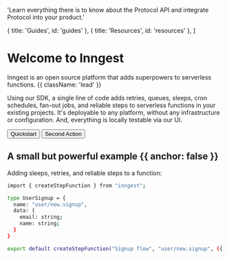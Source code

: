 
  'Learn everything there is to know about the Protocol API and integrate Protocol into your product.'

  { title: 'Guides', id: 'guides' },
  { title: 'Resources', id: 'resources' },
]

# Welcome to Inngest

Inngest is an open source platform that adds superpowers to serverless functions. {{ className: 'lead' }}

Using our SDK, a single line of code adds retries, queues, sleeps, cron schedules, fan-out jobs, and reliable steps to serverless functions in your existing projects. It's deployable to any platform, without any infrastructure or configuration. And, everything is locally testable via our UI.

<div className="not-prose mb-16 mt-6 flex gap-3">
  <Button size="sm" href="/quickstart" arrow>Quickstart</Button>
  <Button size="sm" href="/sdks" variant="secondary">Second Action</Button>
</div>

## A small but powerful example {{ anchor: false }}

Adding sleeps, retries, and reliable steps to a function:

<CodeGroup>

```bash {{ language: 'js' }}
import { createStepFunction } from "inngest";

type UserSignup = {
  name: "user/new.signup",
  data: {
    email: string;
    name: string;
  }
}

export default createStepFunction("Signup flow", "user/new.signup", ({ event, tools }) => {})
```

</CodeGroup>

<Guides />

<Resources />
